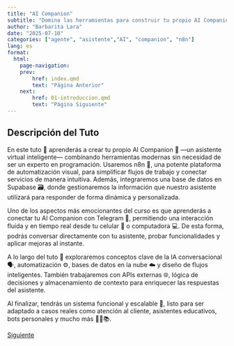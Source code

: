 ```yaml
---
title: "AI Companion"
subtitle: "Domina las herramientas para construir tu propio AI Companion"
author: "Barbarita Lara"
date: "2025-07-10"
categories: ["agente", "asistente","AI", "companion", "n8n"]
lang: es
format: 
  html:
    page-navigation:
    prev: 
        href: index.qmd
        text: "Página Anterior"
    next: 
        href: 01-introduccion.qmd
        text: "Página Siguiente"
---
```


## Descripción del Tuto
En este tuto 🍗 aprenderás a crear tu propio AI Companion 🤖 —un asistente virtual inteligente— combinando herramientas modernas sin necesidad de ser un experto en programación. Usaremos n8n 🔗, una potente plataforma de automatización visual, para simplificar flujos de trabajo y conectar servicios de manera intuitiva. Además, integraremos una base de datos en Supabase 🗃️, donde gestionaremos la información que nuestro asistente utilizará para responder de forma dinámica y personalizada.

Uno de los aspectos más emocionantes del curso es que aprenderás a conectar tu AI Companion con Telegram 💬, permitiendo una interacción fluida y en tiempo real desde tu celular 📱 o computadora 💻. De esta forma, podrás conversar directamente con tu asistente, probar funcionalidades y aplicar mejoras al instante.

A lo largo del tuto 🍗 exploraremos conceptos clave de la IA conversacional 🗣️, automatización ⚙️, bases de datos en la nube ☁️ y diseño de flujos inteligentes. También trabajaremos con APIs externas 🌐, lógica de decisiones y almacenamiento de contexto para enriquecer las respuestas del asistente.

Al finalizar, tendrás un sistema funcional y escalable 🚀, listo para ser adaptado a casos reales como atención al cliente, asistentes educativos, bots personales y mucho más 🧑‍💼📚.


<a href="01-introduccion.qmd" class="btn btn-primary">Siguiente</a>